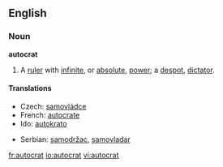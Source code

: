 ==English==

===Noun===
'''autocrat'''
#A [[ruler]] with [[infinite]], or [[absolute]], [[power]]; a [[despot]], [[dictator]].

====Translations====
{{trans-top|ruler with absolute power}}
*Czech: [[samovládce]] {{m}}
*French: [[autocrate]]
*Ido: [[autokrato]]
{{trans-mid}}
*Serbian: [[samodržac]], [[samovladar]]
{{trans-bottom}}

[[fr:autocrat]]
[[io:autocrat]]
[[vi:autocrat]]